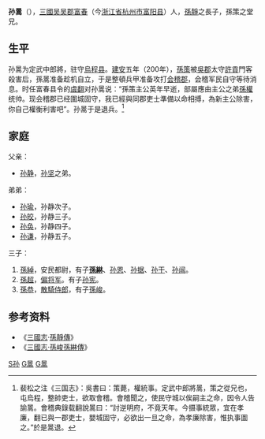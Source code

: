 '''孙暠'''（{{bd|？||？|}}），[[三國吴|三國吴]][[吴郡|吴郡]][[富春县|富春]]（今[[浙江省|浙江省]][[杭州市|杭州市]][[富阳县|富阳县]]）人，[[孫靜|孫靜]]之長子，孫策之堂兄。

==生平==
孙暠为定武中郎將，驻守[[烏程县|烏程县]]。[[建安_(东汉)|建安]]五年（200年），[[孫策|孫策]]被[[吳郡|吳郡]]太守[[許貢|許貢]]門客殺害后，孫暠准备趁机自立，于是整頓兵甲准备攻打[[会稽郡|会稽郡]]，会稽军民自守等待消息。时任富春县令的[[虞翻|虞翻]]对孙暠说：“孫策主公英年早逝，部屬應由主公之弟[[孫權|孫權]]统帅。现会稽郡已经圍城固守，我已經與同郡吏士準備以命相搏，為新主公除害，你自己權衡利害吧”。孙暠于是退兵。<ref>裴松之注《三国志》：吳書曰：策薨，權統事。定武中郎將暠，策之從兄也，屯烏程，整帥吏士，欲取會稽。會稽聞之，使民守城以俟嗣主之命，因令人告諭暠。會稽典錄载翻說暠曰：“討逆明府，不竟天年。今摄事統眾，宜在孝廉，翻已與一郡吏士，嬰城固守，必欲出一旦之命，為孝廉除害，惟执事圖之。”於是暠退。</ref>

==家庭==
父亲：
*[[孙静|孙静]]，[[孙坚|孙坚]]之弟。

弟弟：
*[[孙瑜_(三国)|孙瑜]]，孙静次子。
*[[孙皎|孙皎]]，孙静三子。
*[[孙奂|孙奂]]，孙静四子。
*[[孙谦_(孫靜子)|孙谦]]，孙静五子。

三子：
#[[孙绰_(东吴)|孫綽]]，安民都尉，有子'''[[孫綝|孫綝]]'''、[[孙恩_(东吴)|孙恩]]、[[孙据|孙据]]、[[孙干|孙干]]、[[孙闿|孙闿]]。
#[[孙超_(东吴)|孫超]]，[[偏将军|偏将军]]。有子[[孙宪_(孫超子)|孙宪]]。
#[[孫恭|孫恭]]，[[散騎侍郎|散騎侍郎]]，有子[[孫峻|孫峻]]。

==参考资料==
*《[[三國志|三國志]]·[[s:三國志/卷51#孫靜|孫靜傳]]》
*《[[s:三國志/卷64#孫峻|三國志·孫峻孫綝傳]]》
{{Reflist}}

[[Category:东吴军事人物|S孙]]
[[Category:東吳宗室|G暠]]
[[Category:孙姓|G暠]]